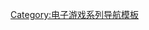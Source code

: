 {{Navbox
| name = 毁灭公爵系列
| title = {{le|毀滅公爵系列|Duke Nukem}}
| state = {{{state|autocollapse}}}
| bodyclass=hlist

| group1 = 主系列
| list1 =
* [[毀滅公爵]]
* [[毀滅公爵II]]
* [[毀滅公爵3D]]
* [[永遠的毀滅公爵]]

| group2 = 衍生
| list2 =
* {{le|毀滅公爵：殺戮時間|Duke Nukem: Time to Kill}}
* {{le|毀滅公爵：0小時|Duke Nukem: Zero Hour}}
* {{le|Duke Nukem: Land of the Babes|Duke Nukem: Land of the Babes}}
* {{le|毀滅公爵：曼哈頓計劃|Duke Nukem}}

| group3 = 攜帶版
| list3 =
* {{le|毀滅公爵A|Duke Nukem Advance}}
* {{le|Duke Nukem Mobile|Duke Nukem Mobile}}
* {{le|毀滅公爵：臨界質量|Duke Nukem: Critical Mass}} 

| group4 = 音樂
| list4 =
* [[Duke Nukem: Music to Score By]]

| group5 = 角色
| list5 =
* [[毀滅公爵 (角色)|毀滅公爵]]

| group6 = 相關遊戲
| list6 =
* {{le|Cosmo's Cosmic Adventure|Cosmo's Cosmic Adventure}}
* {{le|死亡競速|Death Rally}}
* {{le|Balls of Steel (遊戲)|Balls of Steel (video game)|Balls of Steel}}
* {{le|毀滅公爵3D：重裝上陣|Duke Nukem 3D: Reloaded}}
* {{le|重砲羅剎|Bombshell (video game)}}
* {{le|離子羅剎|Ion Maiden}}

}}<noinclude>
{{collapsible option}}
{{DEFAULTSORT:Duke Nukem}}
[[Category:电子游戏系列导航模板]]
</noinclude>